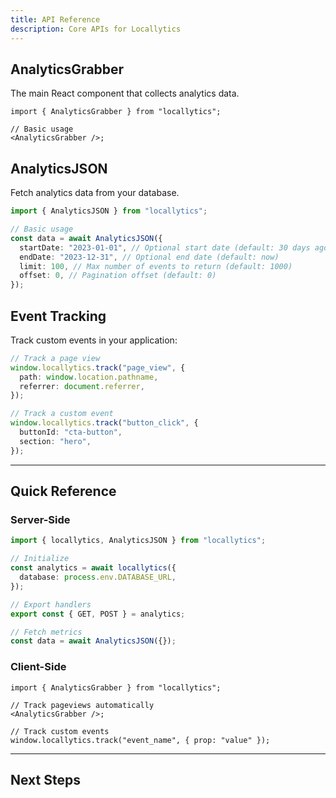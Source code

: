 ```yaml
---
title: API Reference
description: Core APIs for Locallytics
---
```


## AnalyticsGrabber

The main React component that collects analytics data.

```tsx
import { AnalyticsGrabber } from "locallytics";

// Basic usage
<AnalyticsGrabber />;
```

## AnalyticsJSON

Fetch analytics data from your database.

```typescript
import { AnalyticsJSON } from "locallytics";

// Basic usage
const data = await AnalyticsJSON({
  startDate: "2023-01-01", // Optional start date (default: 30 days ago)
  endDate: "2023-12-31", // Optional end date (default: now)
  limit: 100, // Max number of events to return (default: 1000)
  offset: 0, // Pagination offset (default: 0)
});
```

## Event Tracking

Track custom events in your application:

```typescript
// Track a page view
window.locallytics.track("page_view", {
  path: window.location.pathname,
  referrer: document.referrer,
});

// Track a custom event
window.locallytics.track("button_click", {
  buttonId: "cta-button",
  section: "hero",
});
```

---

## Quick Reference

### Server-Side

```typescript
import { locallytics, AnalyticsJSON } from "locallytics";

// Initialize
const analytics = await locallytics({
  database: process.env.DATABASE_URL,
});

// Export handlers
export const { GET, POST } = analytics;

// Fetch metrics
const data = await AnalyticsJSON({});
```

### Client-Side

```tsx
import { AnalyticsGrabber } from "locallytics";

// Track pageviews automatically
<AnalyticsGrabber />;

// Track custom events
window.locallytics.track("event_name", { prop: "value" });
```

---

## Next Steps

<Cards>
  <Card
    title="Server APIs"
    href="/docs/api/server-apis"
    description="Learn about locallytics(), AnalyticsJSON(), and more"
  />
  <Card
    title="Client Components"
    href="/docs/api/client-components"
    description="Explore AnalyticsGrabber and window.locallytics API"
  />
  <Card
    title="Storage Adapters"
    href="/docs/api/storage-adapters"
    description="Create custom adapters for different databases"
  />
  <Card
    title="TypeScript Types"
    href="/docs/api/types"
    description="View all available types and interfaces"
  />
</Cards>
